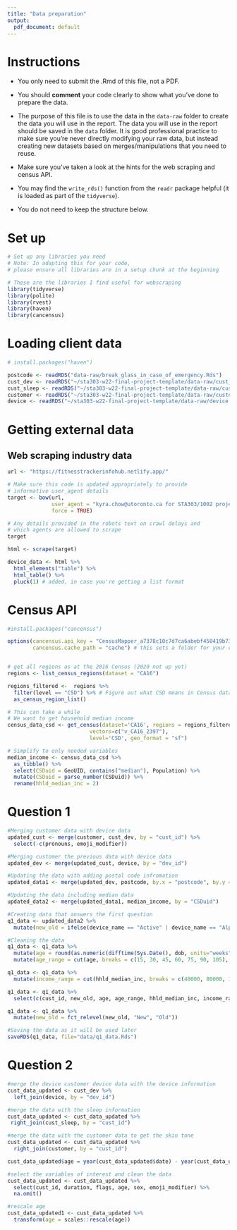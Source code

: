 ```yaml
---
title: "Data preparation"
output:
  pdf_document: default
---
```


# Instructions

- You only need to submit the .Rmd of this file, not a PDF.

- You should __comment__ your code clearly to show what you've done to prepare the data.

- The purpose of this file is to use the data in the `data-raw` folder to create the data you will use in the report. The data you will use in the report should be saved in the `data` folder. It is good professional practice to make sure you're never directly modifying your raw data, but instead creating new datasets based on merges/manipulations that you need to reuse.

- Make sure you've taken a look at the hints for the web scraping and census API. 

- You may find the `write_rds()` function from the `readr` package helpful (it is loaded as part of the `tidyverse`).

- You do not need to keep the structure below.

# Set up

```r
# Set up any libraries you need
# Note: In adapting this for your code, 
# please ensure all libraries are in a setup chunk at the beginning

# These are the libraries I find useful for webscraping
library(tidyverse)
library(polite)
library(rvest)
library(haven)
library(cancensus)
```

# Loading client data

```r
# install.packages("haven")

postcode <- readRDS("data-raw/break_glass_in_case_of_emergency.Rds")
cust_dev <- readRDS("~/sta303-w22-final-project-template/data-raw/cust_dev.Rds")
cust_sleep <- readRDS("~/sta303-w22-final-project-template/data-raw/cust_sleep.Rds")
customer <- readRDS("~/sta303-w22-final-project-template/data-raw/customer.Rds")
device <- readRDS("~/sta303-w22-final-project-template/data-raw/device.Rds")

```

# Getting external data

## Web scraping industry data

```r
url <- "https://fitnesstrackerinfohub.netlify.app/"

# Make sure this code is updated appropriately to provide 
# informative user_agent details
target <- bow(url,
              user_agent = "kyra.chow@utoronto.ca for STA303/1002 project",
              force = TRUE)

# Any details provided in the robots text on crawl delays and 
# which agents are allowed to scrape
target

html <- scrape(target)

device_data <- html %>% 
  html_elements("table") %>% 
  html_table() %>% 
  pluck(1) # added, in case you're getting a list format


```

# Census API

```r
#install.packages("cancensus")

options(cancensus.api_key = "CensusMapper_a7378c10c7d7ca6abebf450419b73937",
        cancensus.cache_path = "cache") # this sets a folder for your cache


# get all regions as at the 2016 Census (2020 not up yet)
regions <- list_census_regions(dataset = "CA16")

regions_filtered <-  regions %>% 
  filter(level == "CSD") %>% # Figure out what CSD means in Census data
  as_census_region_list()

# This can take a while
# We want to get household median income
census_data_csd <- get_census(dataset='CA16', regions = regions_filtered,
                          vectors=c("v_CA16_2397"), 
                          level='CSD', geo_format = "sf")

# Simplify to only needed variables
median_income <- census_data_csd %>% 
  as_tibble() %>% 
  select(CSDuid = GeoUID, contains("median"), Population) %>% 
  mutate(CSDuid = parse_number(CSDuid)) %>% 
  rename(hhld_median_inc = 2)

```
# Question 1
```r
#Merging customer data with device data
updated_cust <- merge(customer, cust_dev, by = "cust_id") %>% 
  select(-c(pronouns, emoji_modifier)) 

#Merging customer the previous data with device data
updated_dev <- merge(updated_cust, device, by = "dev_id")

#Updating the data with adding postal code infromation
updated_data1 <- merge(updated_dev, postcode, by.x = "postcode", by.y = "PC")

#Updating the data including median data
updated_data2 <- merge(updated_data1, median_income, by = "CSDuid")

#Creating data that answers the first question
q1_data <- updated_data2 %>% 
  mutate(new_old = ifelse(device_name == "Active" | device_name == "Alpha", "New", "Old"))

#Cleaning the data
q1_data <- q1_data %>% 
  mutate(age = round(as.numeric(difftime(Sys.Date(), dob, units="weeks"))/52.25, 0)) %>% 
  mutate(age_range = cut(age, breaks = c(15, 30, 45, 60, 75, 90, 105), right = FALSE))

q1_data <- q1_data %>% 
  mutate(income_range = cut(hhld_median_inc, breaks = c(40000, 80000, 120000, 160000, 200000), right = FALSE))

q1_data <- q1_data %>% 
  select(c(cust_id, new_old, age, age_range, hhld_median_inc, income_range, sex, Population))

q1_data <- q1_data %>% 
  mutate(new_old = fct_relevel(new_old, "New", "Old"))

#Saving the data as it will be used later
saveRDS(q1_data, file="data/q1_data.Rds")
```


# Question 2

```r
#merge the device customer device data with the device information
cust_data_updated <- cust_dev %>%
  left_join(device, by = "dev_id")

#merge the data with the sleep information
cust_data_updated <- cust_data_updated %>%
 right_join(cust_sleep, by = "cust_id")

#merge the data with the customer data to get the skin tone
cust_data_updated <- cust_data_updated %>%
  right_join(customer, by = "cust_id")

cust_data_updated$age = year(cust_data_updated$date) - year(cust_data_updated$dob)

#select the variables of interest and clean the data 
cust_data_updated <- cust_data_updated %>%
  select(cust_id, duration, flags, age, sex, emoji_modifier) %>%
  na.omit()

#rescale age
cust_data_updated1 <- cust_data_updated %>%
  transform(age = scales::rescale(age))
```

